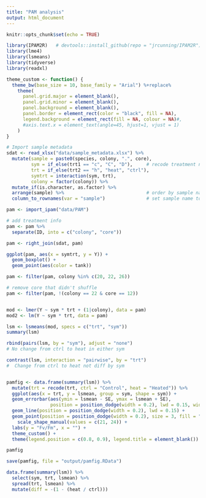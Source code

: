 ```yaml
---
title: "PAM analysis"
output: html_document
---
```


```r
knitr::opts_chunk$set(echo = TRUE)
```

```r
library(IPAM2R)   # devtools::install_github(repo = "jrcunning/IPAM2R")
library(lme4)
library(lsmeans)
library(tidyverse)
library(readxl)

theme_custom <- function() {
  theme_bw(base_size = 10, base_family = "Arial") %+replace%
    theme(
      panel.grid.major = element_blank(), 
      panel.grid.minor = element_blank(), 
      panel.background = element_blank(),
      panel.border = element_rect(color = "black", fill = NA),
      legend.background = element_rect(fill = NA, colour = NA)#,
      #axis.text.x = element_text(angle=45, hjust=1, vjust = 1)
    )
}
```

```r
# Import sample metadata
sdat <- read_xlsx("data/sample_metadata.xlsx") %>%
  mutate(sample = paste0(species, colony, ".", core),
         sym = if_else(trt1 == "c", "C", "D"),     # recode treatment names
         trt = if_else(trt2 == "h", "heat", "ctrl"),
         symtrt = interaction(sym, trt),
         colony = factor(colony)) %>%
  mutate_if(is.character, as.factor) %>%
  arrange(sample) %>%                              # order by sample name
  column_to_rownames(var = "sample")               # set sample name to rownames
```

```r
pam <- import_ipam("data/PAM")

# add treatment info
pam <- pam %>% 
  separate(ID, into = c("colony", "core"))

pam <- right_join(sdat, pam)
```

```r
ggplot(pam, aes(x = symtrt, y = Y)) +
  geom_boxplot() + 
  geom_point(aes(color = tank))
```

```r
pam <- filter(pam, colony %in% c(20, 22, 26))

# remove core that didn't shuffle
pam <- filter(pam, !(colony == 22 & core == 12))


mod <- lmer(Y ~ sym * trt + (1|colony), data = pam)
mod2 <- lm(Y ~ sym * trt, data = pam)

lsm <- lsmeans(mod, specs = c("trt", "sym"))
summary(lsm)

rbind(pairs(lsm, by = "sym"), adjust = "none")
# No change from ctrl to heat in either sym

contrast(lsm, interaction = "pairwise", by = "trt")
#  Change from ctrl to heat not diff by sym


pamfig <- data.frame(summary(lsm)) %>%
  mutate(trt = recode(trt, ctrl = "Control", heat = "Heated")) %>%
  ggplot(aes(x = trt, y = lsmean, group = sym, shape = sym)) +
  geom_errorbar(aes(ymin = lsmean - SE, ymax = lsmean + SE),
                position = position_dodge(width = 0.2), lwd = 0.15, width = 0.25) +
  geom_line(position = position_dodge(width = 0.2), lwd = 0.15) +
  geom_point(position = position_dodge(width = 0.2), size = 3, fill = "white") +
    scale_shape_manual(values = c(21, 24)) +
  labs(y = "Fv/Fm", x = "") +
  theme_custom() +
  theme(legend.position = c(0.8, 0.9), legend.title = element_blank())

pamfig

save(pamfig, file = "output/pamfig.RData")

data.frame(summary(lsm)) %>%
  select(sym, trt, lsmean) %>%
  spread(trt, lsmean) %>%
  mutate(diff = -(1 - (heat / ctrl)))
```

